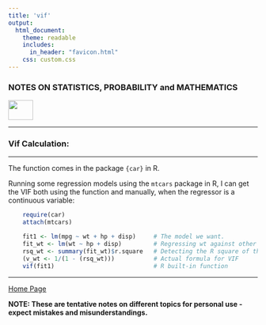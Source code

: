 ```yaml
---
title: 'vif'
output: 
  html_document:
    theme: readable
    includes:
      in_header: "favicon.html" 
    css: custom.css
---
```



### **NOTES ON STATISTICS, PROBABILITY and MATHEMATICS**

<a href="http://rinterested.github.io/statistics/index.html">
<img HEIGHT="40" WIDTH="50" src="logo.PNG"></a>

---

### Vif Calculation:

---

The function comes in the package `{car}` in R.

Running some regression models using the `mtcars` package in R, I can get the VIF both using the function and manually, when the regressor is a continuous variable:

```r
    require(car)
    attach(mtcars)

    fit1 <- lm(mpg ~ wt + hp + disp)     # The model we want.
    fit_wt <- lm(wt ~ hp + disp)         # Regressing wt against other regressors.
    rsq_wt <- summary(fit_wt)$r.square   # Detecting the R square of the model
    (v_wt <- 1/(1 - (rsq_wt)))           # Actual formula for VIF
    vif(fit1)                            # R built-in function
```
    

---
<a href="http://rinterested.github.io/statistics/index.html">Home Page</a>

**NOTE: These are tentative notes on different topics for personal use - expect mistakes and misunderstandings.**
